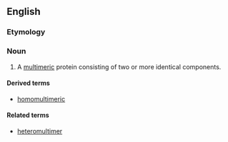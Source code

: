 ==English==

===Etymology===
{{prefix|homo|multimer|lang=en}}

===Noun===
{{en-noun}}

# {{label|en|biochemistry}} A [[multimeric]] protein consisting of two or more identical components.

====Derived terms====
* [[homomultimeric]]

====Related terms====
* [[heteromultimer]]